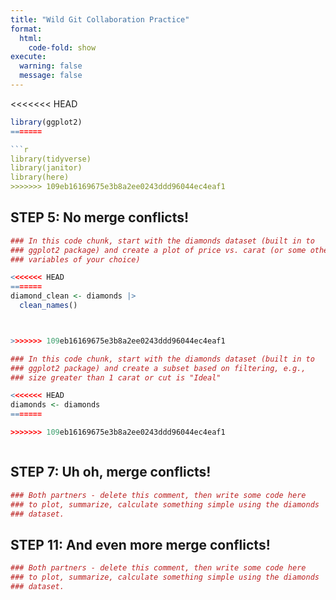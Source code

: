 ```yaml
---
title: "Wild Git Collaboration Practice"
format: 
  html:
    code-fold: show
execute: 
  warning: false
  message: false
---
```

<<<<<<< HEAD
```r

library(ggplot2)
=======

```r

library(tidyverse)
library(janitor)
library(here)
>>>>>>> 109eb16169675e3b8a2ee0243ddd96044ec4eaf1

```


## STEP 5: No merge conflicts!

```r
### In this code chunk, start with the diamonds dataset (built in to
### ggplot2 package) and create a plot of price vs. carat (or some other
### variables of your choice)

<<<<<<< HEAD
=======
diamond_clean <- diamonds |>
  clean_names()



>>>>>>> 109eb16169675e3b8a2ee0243ddd96044ec4eaf1

```

```r
### In this code chunk, start with the diamonds dataset (built in to
### ggplot2 package) and create a subset based on filtering, e.g., 
### size greater than 1 carat or cut is "Ideal"

<<<<<<< HEAD
diamonds <- diamonds
=======

>>>>>>> 109eb16169675e3b8a2ee0243ddd96044ec4eaf1



```

## STEP 7: Uh oh, merge conflicts!

```r
### Both partners - delete this comment, then write some code here
### to plot, summarize, calculate something simple using the diamonds
### dataset.


```

## STEP 11: And even more merge conflicts!

```r
### Both partners - delete this comment, then write some code here
### to plot, summarize, calculate something simple using the diamonds
### dataset.


```

